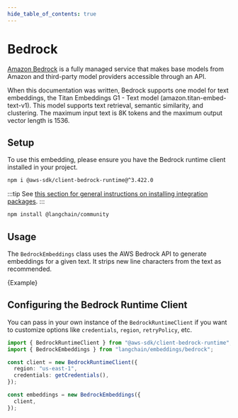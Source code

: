 ```yaml
---
hide_table_of_contents: true
---
```


# Bedrock

[Amazon Bedrock](https://docs.aws.amazon.com/bedrock/latest/userguide/what-is-service.html) is a fully managed service that makes base models from Amazon and third-party model providers accessible through an API.

When this documentation was written, Bedrock supports one model for text embeddings, the Titan Embeddings G1 - Text model (amazon.titan-embed-text-v1). This model supports text retrieval, semantic similarity, and clustering. The maximum input text is 8K tokens and the maximum output vector length is 1536.

## Setup

To use this embedding, please ensure you have the Bedrock runtime client installed in your project.

```bash npm2yarn
npm i @aws-sdk/client-bedrock-runtime@^3.422.0
```

:::tip
See [this section for general instructions on installing integration packages](/docs/get_started/installation#installing-integration-packages).
:::

```bash npm2yarn
npm install @langchain/community
```

## Usage

The `BedrockEmbeddings` class uses the AWS Bedrock API to generate embeddings for a given text. It strips new line characters from the text as recommended.


<CodeBlock language="typescript">{Example}</CodeBlock>

## Configuring the Bedrock Runtime Client

You can pass in your own instance of the `BedrockRuntimeClient` if you want to customize options like
`credentials`, `region`, `retryPolicy`, etc.

```typescript
import { BedrockRuntimeClient } from "@aws-sdk/client-bedrock-runtime";
import { BedrockEmbeddings } from "langchain/embeddings/bedrock";

const client = new BedrockRuntimeClient({
  region: "us-east-1",
  credentials: getCredentials(),
});

const embeddings = new BedrockEmbeddings({
  client,
});
```
